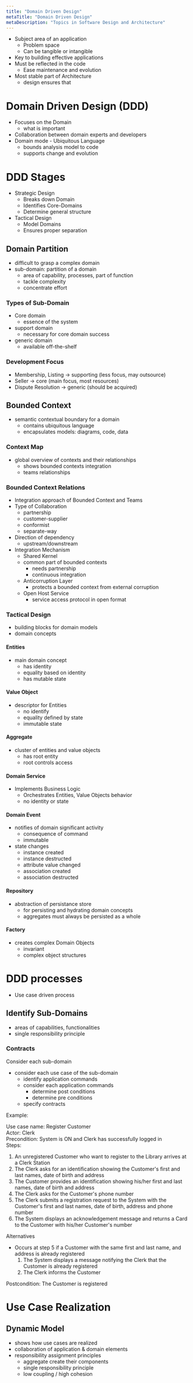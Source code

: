 ```yaml
---
title: "Domain Driven Design"
metaTitle: "Domain Driven Design"
metaDescription: "Topics in Software Design and Architecture"
---
```


- Subject area of an application
    - Problem space
    - Can be tangible or intangible
- Key to building effective applications
- Must be reflected in the code
    - Ease maintenance and evolution
- Most stable part of Architecture
    - design ensures that

# Domain Driven Design (DDD)

- Focuses on the Domain
    - what is important
- Collaboration between domain experts and developers
- Domain mode - Ubiquitous Language
    - bounds analysis model to code
    - supports change and evolution

# DDD Stages

- Strategic Design
    - Breaks down Domain
    - Identifies Core-Domains
    - Determine general structure
- Tactical Design
    - Model Domains
    - Ensures proper separation

## Domain Partition

- difficult to grasp a complex domain
- sub-domain: partition of a domain
    - area of capability, processes, part of function
    - tackle complexity
    - concentrate effort

### Types of Sub-Domain

- Core domain
    - essence of the system
- support domain
    - necessary for core domain success
- generic domain
    - available off-the-shelf

### Development Focus

- Membership, Listing -> supporting (less focus, may outsource)
- Seller -> core (main focus, most resources)
- Dispute Resolution -> generic (should be acquired)

## Bounded Context

- semantic contextual boundary for a domain
    - contains ubiquitous language
    - encapsulates models: diagrams, code, data

### Context Map
- global overview of contexts and their relationships
    - shows bounded contexts integration
    - teams relationships

### Bounded Context Relations

- Integration approach of Bounded Context and Teams
- Type of Collaboration
    - partnership
    - customer-supplier
    - conformist
    - separate-way
- Direction of dependency
    - upstream/downstream
- Integration Mechanism
    - Shared Kernel
    - common part of bounded contexts
        - needs partnership
        - continuous integration
    - Anticorruption Layer
        - protects a bounded context from external corruption
    - Open Host Service
        - service access protocol in open format

### Tactical Design

- building blocks for domain models
- domain concepts

#### Entities 
- main domain concept
    - has identity
    - equality based on identity
    - has mutable state

#### Value Object
- descriptor for Entities
    - no identify
    - equality defined by state
    - immutable state

#### Aggregate

- cluster of entities and value objects
    - has root entity
    - root controls access

#### Domain Service

- Implements Business Logic
    - Orchestrates Entities, Value Objects behavior
    - no identity or state

#### Domain Event

- notifies of domain significant activity
    - consequence of command
    - immutable
- state changes
    - instance created
    - instance destructed
    - attribute value changed
    - association created
    - association destructed

#### Repository

- abstraction of persistance store
    - for persisting and hydrating domain concepts
    - aggregates must always be persisted as a whole

#### Factory

- creates complex Domain Objects
    - invariant
    - complex object structures

# DDD processes

- Use case driven process 

## Identify Sub-Domains

- areas of capabilities, functionalities
- single responsibility principle

### Contracts 

Consider each sub-domain
- consider each use case of the sub-domain
    - identify application commands
    - consider each application commands
        - determine post conditions
        - determine pre conditions
    - specify contracts

Example:

Use case name: Register Customer  
Actor: Clerk  
Precondition: System is ON and Clerk has successfully logged in  
Steps:
1. An unregistered Customer who want to register to the Library arrives at a Clerk Station
2. The Clerk asks for an identification showing the Customer's first and last names, date of birth and address
3. The Customer provides an identification showing his/her first and last names, date of birth and address
4. The Clerk asks for the Customer's phone number
5. The Clerk submits a registration request to the System with the Customer's first and last names, date of birth, address and phone number
6. The System displays an acknowledgement message and returns a Card to the Customer with his/her Customer's number

Alternatives
- Occurs at step 5 if a Customer with the same first and last name, and address is already registered
    1. The System displays a message notifying the Clerk that the Customer is already registered
    2. The Clerk informs the Customer

Postcondition: The Customer is registered

# Use Case Realization

## Dynamic Model
- shows how use cases are realized
- collaboration of application & domain elements
- responsibility assignment principles
    - aggregate create their components
    - single responsibility principle
    - low coupling / high cohesion